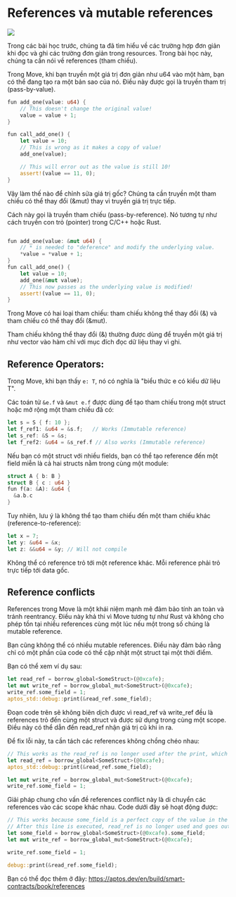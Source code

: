 # References và mutable references


![](../assets/move_basic/ref_meme.png)


Trong các bài học trước, chúng ta đã tìm hiểu về các trường hợp đơn giản khi đọc và ghi các trường đơn giản trong resources. Trong bài học này, chúng ta cần nói về references (tham chiếu).

Trong Move, khi bạn truyền một giá trị đơn giản như u64 vào một hàm, bạn có thể đang tạo ra một bản sao của nó. Điều này được gọi là truyền tham trị (pass-by-value).

```rust
fun add_one(value: u64) {
    // This doesn't change the original value!
    value = value + 1;
}

fun call_add_one() {
    let value = 10;
    // This is wrong as it makes a copy of value!
    add_one(value);

    // This will error out as the value is still 10!
    assert!(value == 11, 0);
}
```

Vậy làm thế nào để chỉnh sửa giá trị gốc? Chúng ta cần truyền một tham chiếu có thể thay đổi (&mut) thay vì truyền giá trị trực tiếp. 

Cách này gọi là truyền tham chiếu (pass-by-reference). Nó tương tự như cách truyền con trỏ (pointer) trong C/C++ hoặc Rust.

```rust

fun add_one(value: &mut u64) {
    // * is needed to "deference" and modify the underlying value.
    *value = *value + 1;
}
fun call_add_one() {
    let value = 10;
    add_one(&mut value);
    // This now passes as the underlying value is modified!
    assert!(value == 11, 0);
}
```

Trong Move có hai loại tham chiếu: tham chiếu không thể thay đổi (&) và tham chiếu có thể thay đổi (&mut). 

Tham chiếu không thể thay đổi (&) thường được dùng để truyền một giá trị như vector vào hàm chỉ với mục đích đọc dữ liệu thay vì ghi. 

## Reference Operators:

Trong Move, khi bạn thấy `e: T`, nó có nghĩa là "biểu thức e có kiểu dữ liệu T".

Các toán tử `&e.f` và `&mut e.f` được dùng để tạo tham chiếu trong một struct hoặc mở rộng một tham chiếu đã có:

```rust
let s = S { f: 10 };
let f_ref1: &u64 = &s.f;   // Works (Immutable reference)
let s_ref: &S = &s;
let f_ref2: &u64 = &s_ref.f // Also works (Immutable reference)
```

Nếu bạn có một struct với nhiều fields, bạn có thể tạo reference đến một field miễn là cả hai structs nằm trong cùng một module:

```rust
struct A { b: B }
struct B { c : u64 }
fun f(a: &A): &u64 {
  &a.b.c
}
```

Tuy nhiên, lưu ý là không thể tạo tham chiếu đến một tham chiếu khác (reference-to-reference):
```rust
let x = 7;
let y: &u64 = &x;
let z: &&u64 = &y; // Will not compile
```

Không thể có reference trỏ tới một reference khác. Mỗi reference phải trỏ trực tiếp tới data gốc.


## Reference conflicts 

References trong Move là một khái niệm mạnh mẽ đảm bảo tính an toàn và tránh reentrancy. Điều này khả thi vì Move tương tự như Rust và không cho phép tồn tại nhiều references cùng một lúc nếu một trong số chúng là mutable reference. 

Bạn cũng không thể có nhiều mutable references. Điều này đảm bảo rằng chỉ có một phần của code có thể cập nhật một struct tại một thời điểm.


Bạn có thể xem ví dụ sau: 

```rust 
let read_ref = borrow_global<SomeStruct>(@0xcafe);
let mut write_ref = borrow_global_mut<SomeStruct>(@0xcafe);
write_ref.some_field = 1;
aptos_std::debug::print(&read_ref.some_field);
```

Đoạn code trên sẽ không biên dịch được vì read_ref và write_ref đều là references trỏ đến cùng một struct và được sử dụng trong cùng một scope. Điều này có thể dẫn đến read_ref nhận giá trị cũ khi in ra. 

Để fix lỗi này, ta cần tách các references không chồng chéo nhau:

```rust 
// This works as the read_ref is no longer used after the print, which means it "goes out of scope".
let read_ref = borrow_global<SomeStruct>(@0xcafe);
aptos_std::debug::print(&read_ref.some_field);

let mut write_ref = borrow_global_mut<SomeStruct>(@0xcafe);
write_ref.some_field = 1;
```

Giải pháp chung cho vấn đề references conflict này là di chuyển các references vào các scope khác nhau. Code dưới đây sẽ hoạt động được:


```rust 
// This works because some_field is a perfect copy of the value in the struct and not a reference.
// After this line is executed, read_ref is no longer used and goes out of scope.
let some_field = borrow_global<SomeStruct>(@0xcafe).some_field;
let mut write_ref = borrow_global_mut<SomeStruct>(@0xcafe);

write_ref.some_field = 1;

debug::print(&read_ref.some_field);

```

Bạn có thể đọc thêm ở đây: https://aptos.dev/en/build/smart-contracts/book/references